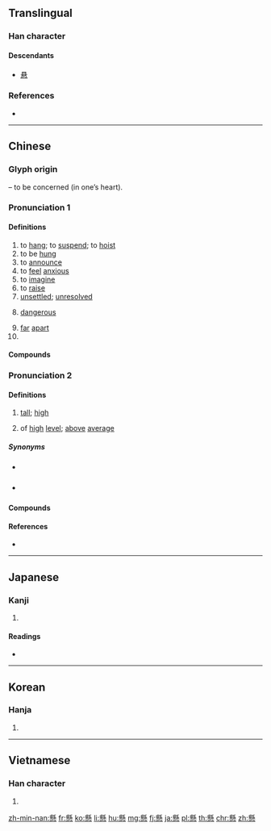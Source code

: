 {{also|悬}}
==Translingual==

===Han character===
{{Han char|rn=61|rad=心|as=16|sn=20|four=62339|canj=BFP|ids=⿱縣心}}

====Descendants====
* [[悬]]

===References===
* {{Han ref|kx=0408.240|dkj=11462|dj=0749.220|hdz=42368.050|uh=61F8|ud=25080|bh=C461|bd=50273}}

----

==Chinese==

===Glyph origin===
{{Han etym}}
{{Han compound|縣|心|t2=heart|ls=psc|c1=p|c2=s}} – to be concerned (in one’s heart).

===Pronunciation 1===
{{zh-forms|s=悬|alt=県}}
{{zh-pron
|m=xuán
|c=jyun4
|h=pfs=hièn
|md=hèng/hièng
|md_note=hèng - vernacular; hièng - literary
|mn=qz,tw,xm,zz:hiân/qz:soân
|mn_note=hiân - literary; soân - vernacular (俗)
|mn-t=huin5/ngui5/hiang5
|w=3hhyoe
|mc=y
|oc=y
|cat=v,a,pn
}}

====Definitions====
{{zh-hanzi}}

# to [[hang]]; to [[suspend]]; to [[hoist]]
# to be [[hung]]
# to [[announce]]
# to [[feel]] [[anxious]]
# to [[imagine]]
# to [[raise]]
# [[unsettled]]; [[unresolved]]
# {{lb|zh|colloquial}} [[dangerous]]
# [[far]] [[apart]]
# {{surname|lang=zh}}

====Compounds====
{{zh-der|室如懸磬|倒懸之危|勒馬懸崖|意懸|倒懸|強弱懸殊|刺股懸梁|子夏懸鶉|刺骨懸梁|心懸兩地|徹懸|命若懸絲|匏瓜空懸|口若懸河|天懸地隔|坐薪懸膽|倒懸捱命|如解倒懸|口如懸河|倒懸之急|倒懸之苦|懸腸掛肚|懸法|懸懸而望|懸絲診脈|懸崖|懸峰|懸梁刺骨|懸河|懸的過高|懸首|懸旌|懸山|懸賞|懸瀑|懸想|懸壺|懸風槌|秦鏡高懸|眼懸懸|懸棺葬|懸望|懸決|懸旌萬里|懸針|懸鶉百結|懸圃|懸河注水|懸頭刺股|懸臂|懸濁液|懸燈結彩|懸欠|懸鉤子|懸黎|懸弧之慶|懸崖勒馬|懸液劑|懸罄|懸魚|懸河注火|視覺懸崖|懸揣|懸殊|懸溜|懸絲傀儡|懸念|懸然如磬|懸心|懸肘|懸心吊膽|懸擬|懸吊|懸隔|懸案|懸頭|懸針垂露|懸崖絕壁|懸懸|懸斷|懸而未決|眾寡懸殊|懸車告老|明鏡高懸|相去懸殊|懸薄|目若懸珠|懸壺濟世|懸鶉|懸崖峭壁|懸膽|懸梁|懸岩峭壁|懸缺|懸車致仕|懸軍|懸弧|懸車之年|懸門|懸疑|懸腕|懸虛|掛腸懸膽|懸岩|懸浮|懸河瀉水|懸浮物|懸口|懸空|懸頭刺骨|懸壅垂|懸衡|懸癰|懸果|懸麻雨|懸絕|懸榻|懸掛|束馬懸車|懸若日月|懸梁刺股|懸空電車|掛印懸牌|懸宕|絕壁天懸|貧富懸殊|言若懸河|高懸|解民倒懸|鑿壁懸梁|設鼓懸鐘|言類懸河|附贅懸疣|羊續懸魚|逋懸|頭懸目眩|虛堂懸鏡|賣狗懸羊}}

===Pronunciation 2===
{{zh-forms|s=悬|alt=高,峘}}
{{zh-pron
|md=gèng
|md_note=vernacular
|mn=xm,tp,km:koâiⁿ/qz:kûiⁿ/zz,kh,tn,lk,sx,yl,mg,hc,tc:koân
|mn_note=vernacular
|mn-t=guin5
|mn-t_note=vernacular
|mc=y
|oc=y
|cat=a
}}

====Definitions====
{{zh-hanzi}}

# {{lb|zh|Min}} [[tall]]; [[high]]
# {{lb|zh|Min Nan}} of [[high]] [[level]]; [[above]] [[average]]

=====Synonyms=====
* {{sense|tall; high}} {{zh-l|高}}
* {{sense|of high level; above average}} {{zh-l|高}}

====Compounds====
{{zh-der|fold=1|大細目，懸低耳|徛懸山，看馬相踢|懸低|懸價|懸山|懸度|攑懸|漲懸價|牚懸|目睭看懸，無看低|身懸|頂懸|𬦰懸𬦰低}}

====References====
* {{thcwd|12998}}

----

==Japanese==

===Kanji===
{{ja-kanji|grade=c|rs=心16}}

# {{defn|lang=ja|sort=心16}}

====Readings====
* {{ja-readings|goon=[[げん]] (gen) {{non-joyo-reading}}|kanon=[[けん]] (ken)|kanyoon=[[け]] (ke)|kun=[[かける]] (kakeru), [[かかる]] (kakaru)}}

----

==Korean==

===Hanja===
{{ko-hanja|hangeul=현|eumhun=매달 현|rv=hyeon|mr=hyŏn|y=hyen}}

# {{defn|lang=ko|sort=心16}}

----

==Vietnamese==

===Han character===
{{vi-hantu|[[huyền]]|rs=心16}}

# {{defn|lang=vi|sort=心16}}

[[zh-min-nan:懸]]
[[fr:懸]]
[[ko:懸]]
[[li:懸]]
[[hu:懸]]
[[mg:懸]]
[[fj:懸]]
[[ja:懸]]
[[pl:懸]]
[[th:懸]]
[[chr:懸]]
[[zh:懸]]